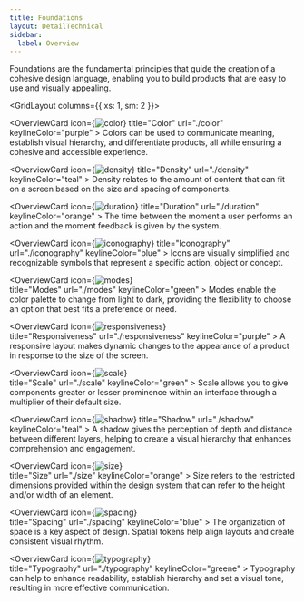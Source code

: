 ```yaml
---
title: Foundations
layout: DetailTechnical
sidebar:
  label: Overview
---
```


Foundations are the fundamental principles that guide the creation of a cohesive design language, enabling you to build products that are easy to use and visually appealing.

<GridLayout columns={{ xs: 1, sm: 2 }}>

   <OverviewCard
    icon={<Image src="/img/foundations/color.svg" alt="color"  />}
    title="Color"
    url="./color"
    keylineColor="purple"
    >
Colors can be used to communicate meaning, establish visual hierarchy, and differentiate products, all while ensuring a cohesive and accessible experience.

  </OverviewCard>

   <OverviewCard
    icon={<Image src="/img/foundations/density.svg" alt="density"  />}
    title="Density"
    url="./density"
    keylineColor="teal"
    >
Density relates to the amount of content that can fit on a screen based on the size and spacing of components.

  </OverviewCard>

<OverviewCard
    icon={<Image src="/img/foundations/duration2.svg" alt="duration"  />}
    title="Duration"
    url="./duration"
    keylineColor="orange"
    >
The time between the moment a user performs an action and the moment feedback is given by the system.

  </OverviewCard>

   <OverviewCard
    icon={<Image src="/img/foundations/iconography.svg" alt="iconography"  />}
    title="Iconography"
    url="./iconography"
    keylineColor="blue"
    >
Icons are visually simplified and recognizable symbols that represent a specific action, object or concept. 

  </OverviewCard>

  <OverviewCard
    icon={<Image src="/img/foundations/modes2.svg" alt="modes"  />}              
    title="Modes"
    url="./modes"
    keylineColor="green"
    >
Modes enable the color palette to change from light to dark, providing the flexibility to choose an option that best fits a preference or need.

  </OverviewCard>

<OverviewCard
    icon={<Image src="/img/foundations/responsiveness2.svg" alt="responsiveness"  />}              
    title="Responsiveness"
    url="./responsiveness"
    keylineColor="purple"
    >
A responsive layout makes dynamic changes to the appearance of a product in response to the size of the screen.

  </OverviewCard>
  
  <OverviewCard
    icon={<Image src="/img/foundations/scale.svg" alt="scale"  />}            
    title="Scale"
    url="./scale"
    keylineColor="green"
    >
Scale allows you to give components greater or lesser prominence within an interface through a multiplier of their default size.

  </OverviewCard>

   <OverviewCard
    icon={<Image src="/img/foundations/shadow.svg" alt="shadow"  />}
    title="Shadow"
    url="./shadow"
    keylineColor="teal"
    >
A shadow gives the perception of depth and distance between different layers, helping to create a visual hierarchy that enhances comprehension and engagement.

  </OverviewCard>

  <OverviewCard
    icon={<Image src="/img/foundations/size2.svg" alt="size"  />}            
    title="Size"
    url="./size"
    keylineColor="orange"
    >
Size refers to the restricted dimensions provided within the design system that can refer to the height and/or width of an element.

  </OverviewCard>

  <OverviewCard
    icon={<Image src="/img/foundations/spacing.svg" alt="spacing"  />}              
    title="Spacing"
    url="./spacing"
    keylineColor="blue"
    >
The organization of space is a key aspect of design. Spatial tokens help align layouts and create consistent visual rhythm.

  </OverviewCard>

  <OverviewCard
    icon={<Image src="/img/foundations/typography2.svg" alt="typography"  />}            
    title="Typography"
    url="./typography"
    keylineColor="greene"
    >
Typography can help to enhance readability, establish hierarchy and set a visual tone, resulting in more effective communication.

  </OverviewCard>
 
</GridLayout>
